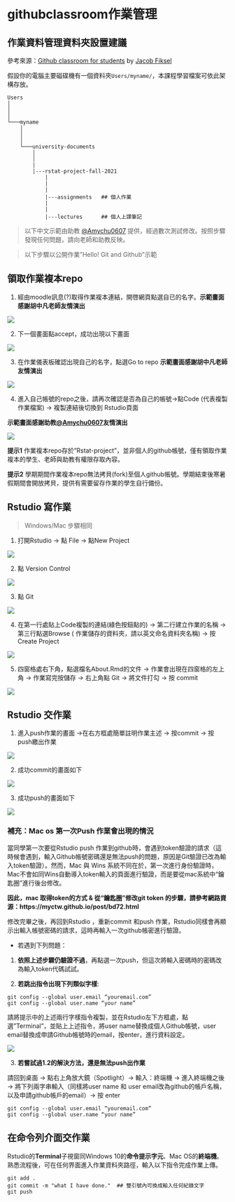 # githubclassroom作業管理 {#githubclassroom}


## 作業資料管理資料夾設置建議

參考來源：[Github classroom for students](https://github.com/jfiksel/github-classroom-for-students) by [Jacob Fiksel](https://github.com/jfiksel)

假設你的電腦主要磁碟機有一個資料夾`Users/myname/`，本課程學習檔案可依此架構存放。

```
Users
│
│
│
└───myname
    │
    │
    │
    └───university-documents
        │
        │
        |
        |---rstat-project-fall-2021
            |
            |
            |
            |---assignments   ## 個人作業
            |
            |
            |---lectures      ## 個人上課筆記
```


> 以下中文示範由助教 [\@Amychu0607](https://github.com/orgs/Rstat-project/people/Amychu0607) 提供，經過數次測試修改。按照步驟發現任何問題，請向老師和助教反映。

> 以下步驟以公開作業"Hello! Git and Github"示範

## 領取作業複本repo

<!---

1. 請點開老師提供的[github classroom課程連結](https://classroom.github.com/classrooms/88956273-rstat-project-ncku-2021fall)

2. 點"Hello! Git and Github"的連結 

![](images/appendix/git/235634229_859605431345253_7782974699860340154_n.png)


3. 點紅圈處的小圖示copy連結  → 另開一個視窗把copy的網址貼上 

![](images/appendix/git/copy_link.png)

--->

1. 經由moodle訊息(?)取得作業複本連結，開啓網頁點選自已的名字。**示範畫面感謝胡中凡老師友情演出**

![](images/appendix/git/240944466_401915754697365_6077907721655953001_n.png)

2. 下一個畫面點accept，成功出現以下畫面

![](images/appendix/git/240788731_1279421182486677_6671120634773724329_n.png)

3. 在作業儀表板確認出現自己的名字，點選Go to repo **示範畫面感謝胡中凡老師友情演出**

![](images/appendix/git/dashboard_homework.png)

4. 進入自己帳號的repo之後，請再次確認是否為自己的帳號→點Code (代表複製作業檔案) → 複製連結後切換到 Rstudio頁面 

**示範畫面感謝助教[\@Amychu0607](https://github.com/orgs/Rstat-project/people/Amychu0607)友情演出**

![](images/appendix/git/clone_repo.png)

**提示1** 作業複本repo存於"Rstat-project"，並非個人的github帳號，僅有領取作業複本的學生、老師與助教有權限存取內容。

**提示2** 學期期間作業複本repo無法拷貝(fork)至個人github帳號。學期結束後寒暑假期間會開放拷貝，提供有需要留存作業的學生自行備份。


## Rstudio 寫作業

> Windows/Mac 步驟相同

1. 打開Rstudio → 點 File → 點New Project 

![](images/appendix/git/Rstudio_open.png)


2. 點 Version Control

![](images/appendix/git/Project_wizard01.png)


3. 點 Git 

![](images/appendix/git/Project_wizard02.png)

4. 在第一行處貼上Code複製的連結(綠色按鈕點的) → 第二行建立作業的名稱 → 第三行點選Browse ( 作業儲存的資料夾，請以英文命名資料夾名稱) → 按 Create Project

![](images/appendix/git/240764864_1268332456951302_5151596800574671367_n.png)

5. 四窗格處右下角，點選檔名About.Rmd的文件 → 作業會出現在四窗格的左上角 → 作業寫完按儲存 → 右上角點 Git → 將文件打勾 → 按 commit 

![](images/appendix/git/239552409_438028737442574_5908976934383668372_n.png)


## Rstudio 交作業

1. 進入push作業的畫面 →在右方框處簡單註明作業主述 → 按commit → 按 push繳出作業

![](images/appendix/git/238271303_820107055540429_1610296621465124494_n.png)

2. 成功commit的畫面如下

![](images/appendix/git/237265624_167937885468825_1651375198911305252_n.png)

3. 成功push的畫面如下

![](images/appendix/git/236064953_207974704722368_303757421675799814_n.png)


### 補充：Mac os 第一次Push 作業會出現的情況


當同學第一次要從Rstudio push 作業到github時，會遇到token驗證的請求（這時候會遇到，輸入Github帳號密碼還是無法push的問題，原因是Git驗證已改為輸入token驗證）。然而，Mac 與 Wins 系統不同在於，第一次進行身份驗證時，Mac不會如同Wins自動導入token輸入的頁面進行驗證，而是要從mac系統中“鑰匙圈”進行後台修改。

**因此，mac 取得token的方式 & 從“鑰匙圈”修改git token 的步驟，請參考網路資源：https://myctw.github.io/post/bd72.html**

修改完畢之後，再回到Rstudio ，重新commit 和push 作業，Rstudio同樣會再顯示出輸入帳號密碼的請求，這時再輸入一次github帳密進行驗證。

- 若遇到下列問題：

1. **依照上述步驟仍驗證不過**，再點選一次push，但這次將輸入密碼時的密碼改為輸入token代碼試試。

2. **若跳出指令出現下列類似字樣**:

```
git config --global user.email “youremail.com”
git config --global user.name “your name”
```

請將提示中的上述兩行字樣指令複製，並在Rstudio左下方框處，點選”Terminal”，並貼上上述指令，將user name替換成個人Github帳號，user email替換成申請Github帳號時的email，按enter，進行資料設定。

![](images/appendix/git/235867649_2063478547152194_7525391778732030403_n.png)

3. **若嘗試過1.2的解決方法，還是無法push出作業**

請回到桌面 → 點右上角放大鏡（Spotlight）→ 輸入：終端機 → 進入終端機之後 → 將下列兩字串輸入（同樣將user name 和 user email改為github的帳戶名稱，以及申請github帳戶的email）→ 按 enter 


```
git config --global user.email “youremail.com”
git config --global user.name “your name”
```


## 在命令列介面交作業

Rstudio的**Terminal**子視窗同Windows 10的**命令提示字元**、Mac OS的**終端機**。熟悉流程後，可在任何界面進入作業資料夾路徑，輸入以下指令完成作業上傳。


```
git add .
git commit -m "what I have done."  ## 雙引號內可換成輸入任何紀錄文字
git push
```